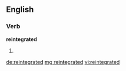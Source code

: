 ==English==

===Verb===
'''reintegrated'''

# {{past of|reintegrate}}

[[de:reintegrated]]
[[mg:reintegrated]]
[[vi:reintegrated]]